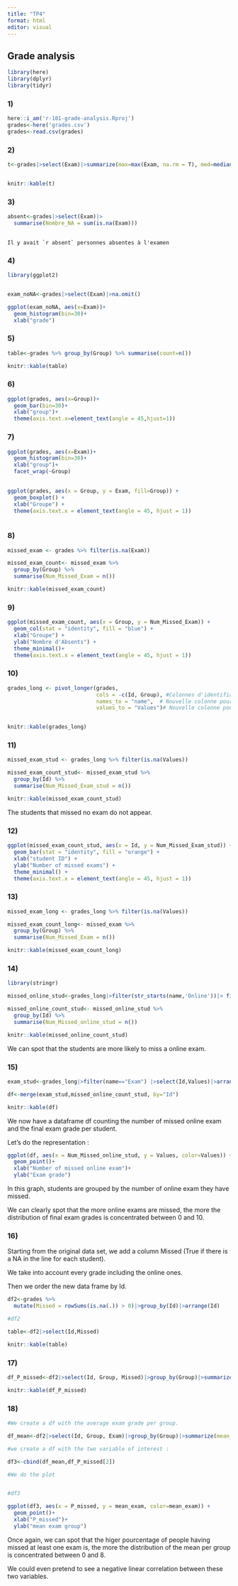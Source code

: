 ```yaml
---
title: "TP4"
format: html
editor: visual
---
```


## Grade analysis

```r
library(here)
library(dplyr)
library(tidyr)
```

### 1)

```r
here::i_am('r-101-grade-analysis.Rproj')
grades<-here('grades.csv')
grades<-read.csv(grades)

```

### 2)

```r
t<-grades|>select(Exam)|>summarize(max=max(Exam, na.rm = T), med=median(Exam, na.rm = T), min=min(Exam,na.rm=T))


knitr::kable(t)


```

### 3)

```r

absent<-grades|>select(Exam)|>
  summarise(Nombre_NA = sum(is.na(Exam)))
  


```

```         
Il y avait `r absent` personnes absentes à l'examen
```

### 4)

```r

library(ggplot2)


exam_noNA<-grades|>select(Exam)|>na.omit()

ggplot(exam_noNA, aes(x=Exam))+
  geom_histogram(bin=30)+
  xlab("grade")

```

### 5)

```r
table<-grades %>% group_by(Group) %>% summarise(count=n())

knitr::kable(table)
```

### 6)

```r



ggplot(grades, aes(x=Group))+
  geom_bar(bin=30)+
  xlab("group")+
  theme(axis.text.x=element_text(angle = 45,hjust=1))
```

### 7)

```r

ggplot(grades, aes(x=Exam))+
  geom_histogram(bin=30)+
  xlab("group")+
  facet_wrap(~Group)
  

```

```r
ggplot(grades, aes(x = Group, y = Exam, fill=Group)) +
  geom_boxplot() +
  xlab("Groupe") +
  theme(axis.text.x = element_text(angle = 45, hjust = 1)) 
 
```

### 8)

```r

missed_exam <- grades %>% filter(is.na(Exam))

missed_exam_count<- missed_exam %>%
  group_by(Group) %>%
  summarise(Num_Missed_Exam = n())

knitr::kable(missed_exam_count)
```

### 9)

```r
ggplot(missed_exam_count, aes(x = Group, y = Num_Missed_Exam)) +
  geom_col(stat = "identity", fill = "blue") +
  xlab("Groupe") +
  ylab("Nombre d'Absents") +
  theme_minimal()+
  theme(axis.text.x = element_text(angle = 45, hjust = 1))
```

### 10)

```r
grades_long <- pivot_longer(grades, 
                            cols = -c(Id, Group), #Colonnes d'identifiants (non pivotées)
                            names_to = "name",  # Nouvelle colonne pour stocker les noms des colonnes pivotées
                            values_to = "Values")# Nouvelle colonne pour stocker les valeurs pivotées


knitr::kable(grades_long)
```

### 11)

```r
missed_exam_stud <- grades_long %>% filter(is.na(Values))

missed_exam_count_stud<- missed_exam_stud %>%
  group_by(Id) %>%
  summarise(Num_Missed_Exam_stud = n())

knitr::kable(missed_exam_count_stud)

```

The students that missed no exam do not appear.

### 12)

```r
ggplot(missed_exam_count_stud, aes(x = Id, y = Num_Missed_Exam_stud)) +
  geom_bar(stat = "identity", fill = "orange") +
  xlab("student ID") +
  ylab("Number of missed exams") +
  theme_minimal() +
  theme(axis.text.x = element_text(angle = 45, hjust = 1))
```

### 13)

```r
missed_exam_long <- grades_long %>% filter(is.na(Values))

missed_exam_count_long<- missed_exam %>%
  group_by(Group) %>%
  summarise(Num_Missed_Exam = n())

knitr::kable(missed_exam_count_long)
```

### 14)

```r

library(stringr)

```

```r
missed_online_stud<-grades_long|>filter(str_starts(name,'Online'))|> filter(is.na(Values))

missed_online_count_stud<- missed_online_stud %>%
  group_by(Id) %>%
  summarise(Num_Missed_online_stud = n())

knitr::kable(missed_online_count_stud)


```

We can spot that the students are more likely to miss a online exam.

### 15)

```r
exam_stud<-grades_long|>filter(name=="Exam") |>select(Id,Values)|>arrange(Id)#df avec les notes par étudiant triés par id croissant comme à la question précédente.

df<-merge(exam_stud,missed_online_count_stud, by="Id")

knitr::kable(df)

```

We now have a dataframe df counting the number of missed online exam and the final exam grade per student.

Let's do the representation :

```r

ggplot(df, aes(x = Num_Missed_online_stud, y = Values, color=Values)) +
  geom_point()+
  xlab("Number of missed online exam")+
  ylab("Exam grade")
```

In this graph, students are grouped by the number of online exam they have missed.

We can clearly spot that the more online exams are missed, the more the distribution of final exam grades is concentrated between 0 and 10.

### 16)

Starting from the original data set, we add a column Missed (True if there is a NA in the line for each student).

We take into account every grade including the online ones.

Then we order the new data frame by Id.

```r
df2<-grades %>%
  mutate(Missed = rowSums(is.na(.)) > 0)|>group_by(Id)|>arrange(Id)

#df2

table<-df2|>select(Id,Missed)

knitr::kable(table)

```

### 17)

```r

df_P_missed<-df2|>select(Id, Group, Missed)|>group_by(Group)|>summarize(P_missed = mean(Missed == TRUE) * 100)

knitr::kable(df_P_missed)
```

### 18)

```r


#We create a df with the average exam grade per group.

df_mean<-df2|>select(Id, Group, Exam)|>group_by(Group)|>summarize(mean_exam = mean(Exam, na.rm = TRUE))


```

```r

#we create a df with the two variable of interest :

df3<-cbind(df_mean,df_P_missed[2])

#We do the plot


#df3

ggplot(df3, aes(x = P_missed, y = mean_exam, color=mean_exam)) +
  geom_point()+
  xlab("P_missed")+
  ylab("mean exam group")


```

Once again, we can spot that the higer pourcentage of people having missed at least one exam is, the more the distribution of the mean per group is concentrated between 0 and 8.

We could even pretend to see a negative linear correlation between these two variables.
